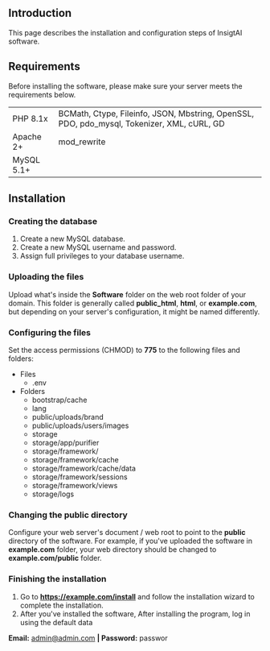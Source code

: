 ## Introduction

This page describes the installation and configuration steps of InsigtAI software.

## Requirements

Before installing the software, please make sure your server meets the requirements below.

<table><tbody><tr><td>PHP 8.1x</td><td>BCMath, Ctype, Fileinfo, JSON, Mbstring, OpenSSL, PDO, pdo_mysql, Tokenizer, XML, cURL, GD</td></tr><tr><td>Apache 2+</td><td>mod_rewrite</td></tr><tr><td>MySQL 5.1+</td><td>&nbsp;</td></tr></tbody></table>

## Installation

### Creating the database

1.  Create a new MySQL database.
2.  Create a new MySQL username and password.
3.  Assign full privileges to your database username.

### Uploading the files

Upload what's inside the **Software** folder on the web root folder of your domain. This folder is generally called **public\_html**, **html**, or **example.com**, but depending on your server's configuration, it might be named differently.

### Configuring the files

Set the access permissions (CHMOD) to **775** to the following files and folders:

*   Files
    *   .env
*   Folders
    *   bootstrap/cache
    *   lang
    *   public/uploads/brand
    *   public/uploads/users/images
    *   storage
    *   storage/app/purifier
    *   storage/framework/
    *   storage/framework/cache
    *   storage/framework/cache/data
    *   storage/framework/sessions
    *   storage/framework/views
    *   storage/logs

### Changing the public directory

Configure your web server's document / web root to point to the **public** directory of the software. For example, if you've uploaded the software in **example.com** folder, your web directory should be changed to **example.com/public** folder.

### Finishing the installation

1.  Go to **https://example.com/install** and follow the installation wizard to complete the installation.
2.  After you've installed the software, After installing the program, log in using the default data

**Email:** [admin@admin.com](mailto:admin@admin.com) **| Password:** passwor

